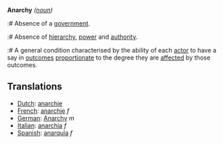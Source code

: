 '''Anarchy''' ''([[noun]])''

:# Absence of a [[government]].
:# Absence of [[hierarchy]], [[power]] and [[authority]].
:# A general condition characterised by the ability of each [[actor]] to have a say in [[outcome]]s [[proportionate]] to the degree they are [[affected]] by those outcomes.

==Translations==
*[[Dutch]]: [[anarchie]]
*[[French]]: [[anarchie]] ''f''
*[[German]]: [[Anarchy]] ''m''
*[[Italian]]: [[anarchia]] ''f''
*[[Spanish]]: [[anarquía]] ''f''